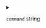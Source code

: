 
<details>
<summary>

`command`  <span class="config-field-type">string</span> 

</summary>

Command is the command to use to retrieve the value for this variable. If no
args are specified the command is run within a pseudo shell.

</details>
